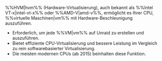%%HVM|hvm%% (Hardware-Virtualisierung), auch bekannt als %%Intel VT-x|intel-vt-x%% oder %%AMD-V|amd-v%%, ermöglicht es Ihrer CPU, %%virtuelle Maschinen|vm%% mit Hardware-Beschleunigung auszuführen.

- Erforderlich, um jede %%VM|vm%% auf Unraid zu erstellen und auszuführen.
- Bietet effiziente CPU-Virtualisierung und bessere Leistung im Vergleich zu rein softwarebasierter Virtualisierung.
- Die meisten modernen CPUs (ab 2015) beinhalten diese Funktion.

